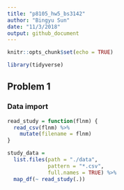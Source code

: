 ```yaml
---
title: "p8105_hw5_bs3142"
author: "Bingyu Sun"
date: "11/3/2018"
output: github_document
---
```


```r
knitr::opts_chunk$set(echo = TRUE)

library(tidyverse)
```

## Problem 1

### Data import

```r
read_study = function(flnm) {
  read_csv(flnm) %>%
    mutate(filename = flnm)
}

study_data = 
  list.files(path = "./data",
             pattern = "*.csv",
             full.names = TRUE) %>%
  map_df(~ read_study(.))
```

